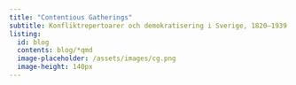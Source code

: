```yaml
---
title: "Contentious Gatherings"
subtitle: Konfliktrepertoarer och demokratisering i Sverige, 1820–1939
listing:
  id: blog
  contents: blog/*qmd
  image-placeholder: /assets/images/cg.png
  image-height: 140px
---
```

